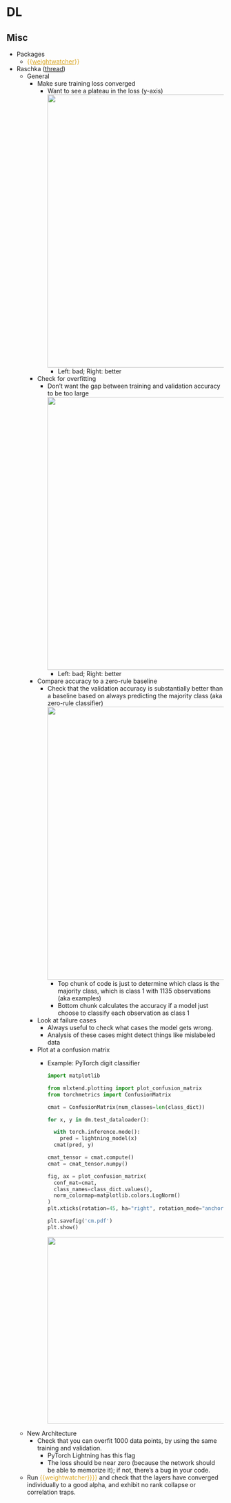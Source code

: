 # DL {#sec-diag-dl .unnumbered}

## Misc {#sec-diag-dl-misc .unnumbered}

-   Packages
    -   [{{]{style="color: goldenrod"}[weightwatcher](https://weightwatcher.ai/){style="color: goldenrod"}[}}]{style="color: goldenrod"}
-   Raschka ([thread](https://twitter.com/rasbt/status/1565798671781961728))
    -   General
        -   Make sure training loss converged
            -   Want to see a plateau in the loss (y-axis)![](./_resources/Diagnostics,_DL.resources/image.png){width="632"}
                -   Left: bad; Right: better
        -   Check for overfitting
            -   Don't want the gap between training and validation accuracy to be too large![](./_resources/Diagnostics,_DL.resources/image.1.png){width="632"}
                -   Left: bad; Right: better
        -   Compare accuracy to a zero-rule baseline
            -   Check that the validation accuracy is substantially better than a baseline based on always predicting the majority class (aka zero-rule classifier)![](./_resources/Diagnostics,_DL.resources/image.2.png){width="632"}
                -   Top chunk of code is just to determine which class is the majority class, which is class 1 with 1135 observations (aka examples)
                -   Bottom chunk calculates the accuracy if a model just choose to classify each observation as class 1
        -   Look at failure cases
            -   Always useful to check what cases the model gets wrong.
            -   Analysis of these cases might detect things like mislabeled data
        -   Plot at a confusion matrix
            -   [Example]{.ribbon-highlight}: PyTorch digit classifier

                ``` python
                import matplotlib

                from mlxtend.plotting import plot_confusion_matrix
                from torchmetrics import ConfusionMatrix

                cmat = ConfusionMatrix(num_classes=len(class_dict))

                for x, y in dm.test_dataloader():

                  with torch.inference.mode():
                    pred = lightning_model(x)
                  cmat(pred, y)

                cmat_tensor = cmat.compute()
                cmat = cmat_tensor.numpy()

                fig, ax = plot_confusion_matrix(
                  conf_mat=cmat,
                  class_names=class_dict.values(),
                  norm_colormap=matplotlib.colors.LogNorm()
                )
                plt.xticks(rotation=45, ha="right", rotation_mode="anchor")

                plt.savefig('cm.pdf')
                plt.show()
                ```

                ![](./_resources/Diagnostics,_DL.resources/raschka-confmat-1.png){width="432"}
    -   New Architecture
        -   Check that you can overfit 1000 data points, by using the same training and validation.
            -   PyTorch Lightning has this flag
            -   The loss should be near zero (because the network should be able to memorize it); if not, there's a bug in your code.
    -   Run [{{weightwatcher}}}}]{style="color: goldenrod"} and check that the layers have converged individually to a good alpha, and exhibit no rank collapse or correlation traps.
